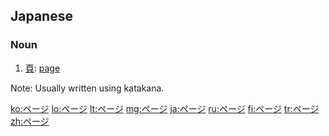 ==Japanese==

===Noun===
{{ja-noun|ka|rom=pēji|hidx=へえじ''}}

# [[頁]]: [[page]]

Note: Usually written using katakana.

[[ko:ページ]]
[[lo:ページ]]
[[lt:ページ]]
[[mg:ページ]]
[[ja:ページ]]
[[ru:ページ]]
[[fi:ページ]]
[[tr:ページ]]
[[zh:ページ]]